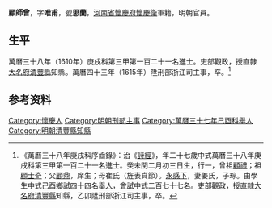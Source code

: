 {{明清人物信息框
| 姓名 = 顧師曾
| 原名 =
| 圖片名稱= 
| 圖片大小 =
| 圖片說明 = 
| 最高職務 = 刑部浙江司主事
| 國家 = 大明 
| 爵位 =
| 籍貫 = [[河南省|河南省]][[懷慶府|懷慶府]][[懷慶衛|懷慶衛]]
| 族裔 = 
| 旗籍 = 
| 字號 = 
| 諡號 =
| 出生日期 = 癸未閏二月初三日
| 出生地點 =
| 逝世日期 = 
| 逝世地點 =
| 墓葬 =
| 配偶 = 姜氏
| 親屬 = 曾祖[[顧禮|顧禮]]，祖[[顧士奇|顧士奇]]，父[[顧鼎|顧鼎]]，母崔氏（旌表貞節）
| 出身 =
* 萬曆三十八年庚戌科進士
| 經歷 =
| 著作 =  
}}
'''顧師曾'''{{BD|1584年||1615年||Gu}}，字'''唯甫'''，號'''思蘭'''，[[河南省|河南省]][[懷慶府|懷慶府]][[懷慶衛|懷慶衛]]軍籍，明朝官員。

== 生平 ==
萬曆三十八年（1610年）庚戌科第三甲第一百二十一名進士。吏部觀政，授直隸[[大名府|大名府]][[清豐縣|清豐縣]]知縣。萬曆四十三年（1615年）陞刑部浙江司主事，卒。<ref>《萬曆三十八年庚戌科序齒錄》：治《[[詩經|詩經]]》，年二十七歲中式萬曆三十八年庚戌科第三甲第一百二十一名進士。癸未閏二月初三日生，行一，曾祖[[顧禮|顧禮]]；祖[[顧士奇|顧士奇]]；父[[顧鼎|顧鼎]]，庠生；母崔氏（旌表貞節）。[[永感下|永感下]]，妻姜氏，子琮。由學生中式己酉鄉試四十四名[[舉人|舉人]]，[[會試|會試]]中式二百七十七名。吏部觀政，授直隸[[大名府|大名府]][[清豐縣|清豐縣]]知縣，乙卯陞刑部浙江司主事，卒。</ref>

== 参考资料 ==
{{reflist}}

{{萬曆三十八年庚戌科殿试金榜}}

{{Authority control}}

{{DEFAULTSORT:Gu顧}}
[[Category:懷慶人|Category:懷慶人]]
[[Category:明朝刑部主事|Category:明朝刑部主事]]
[[Category:萬曆三十七年己酉科舉人|Category:萬曆三十七年己酉科舉人]]
[[Category:明朝清豐縣知縣|Category:明朝清豐縣知縣]]


{{明朝人物小作品}}